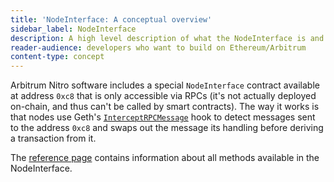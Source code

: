 ```yaml
---
title: 'NodeInterface: A conceptual overview'
sidebar_label: NodeInterface
description: A high level description of what the NodeInterface is and how it works
reader-audience: developers who want to build on Ethereum/Arbitrum
content-type: concept
---
```



<PublicPreviewBannerPartial />

Arbitrum Nitro software includes a special `NodeInterface` contract available at address `0xc8` that is only accessible via RPCs (it's not actually deployed on-chain, and thus can't be called by smart contracts). The way it works is that nodes use Geth's [`InterceptRPCMessage`](https://github.com/OffchainLabs/go-ethereum/blob/@goEthereumCommit@/internal/ethapi/api.go#L1034) hook to detect messages sent to the address `0xc8` and swaps out the message its handling before deriving a transaction from it.

The [reference page](/for-devs/dev-tools-and-resources/nodeinterface.mdx) contains information about all methods available in the NodeInterface.
